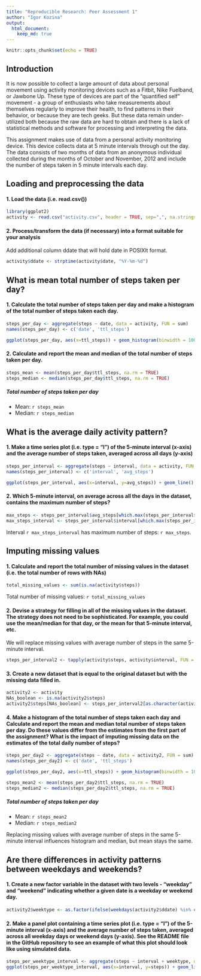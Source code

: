```yaml
---
title: "Reproducible Research: Peer Assessment 1"
author: "Igor Kozina"
output: 
  html_document:
    keep_md: true
---
```


```r
knitr::opts_chunk$set(echo = TRUE)
```

## Introduction

It is now possible to collect a large amount of data about personal movement using activity monitoring devices such as a Fitbit, Nike Fuelband, or Jawbone Up. These type of devices are part of the "quantified self" movement - a group of enthusiasts who take measurements about themselves regularly to improve their health, to find patterns in their behavior, or because they are tech geeks. But these data remain under-utilized both because the raw data are hard to obtain and there is a lack of statistical methods and software for processing and interpreting the data.

This assignment makes use of data from a personal activity monitoring device. This device collects data at 5 minute intervals through out the day. The data consists of two months of data from an anonymous individual collected during the months of October and November, 2012 and include the number of steps taken in 5 minute intervals each day.

## Loading and preprocessing the data

#### 1. Load the data (i.e. read.csv())
```r
library(ggplot2)
activity <- read.csv("activity.csv", header = TRUE, sep=",", na.strings = "NA", colClasses = c("integer", "character", "integer"))
```

#### 2. Process/transform the data (if necessary) into a format suitable for your analysis
Add additional column ddate that will hold date in POSIXlt format.
```r
activity$ddate <- strptime(activity$date, "%Y-%m-%d")
```

## What is mean total number of steps taken per day?

#### 1. Calculate the total number of steps taken per day and make a histogram of the total number of steps taken each day.
```r
steps_per_day <- aggregate(steps ~ date, data = activity, FUN = sum)
names(steps_per_day) <- c('date', 'ttl_steps')

ggplot(steps_per_day, aes(x=ttl_steps)) + geom_histogram(binwidth = 1000) + labs(title = "Histogram of the total umber of steps taken each day (binwidth=1000).", x = "Steps per day", y = "Frequency")
```

#### 2. Calculate and report the mean and median of the total number of steps taken per day.
```r
steps_mean <- mean(steps_per_day$ttl_steps, na.rm = TRUE)
steps_median <- median(steps_per_day$ttl_steps, na.rm = TRUE)
```

##### Total number of steps taken per day
* Mean: `r steps_mean`
* Median: `r steps_median`

## What is the average daily activity pattern?

#### 1. Make a time series plot (i.e. type = "l") of the 5-minute interval (x-axis) and the average number of steps taken, averaged across all days (y-axis)
```r
steps_per_interval <- aggregate(steps ~ interval, data = activity, FUN = mean, na.rm = TRUE)
names(steps_per_interval) <- c('interval', 'avg_steps')

ggplot(steps_per_interval, aes(x=interval, y=avg_steps)) + geom_line() + labs(title = "Time series plot of average number of steps taken, averaged across all days", x = "5-minute interval", y = "Average number of steps taken")
```

#### 2. Which 5-minute interval, on average across all the days in the dataset, contains the maximum number of steps?
```r
max_steps <- steps_per_interval$avg_steps[which.max(steps_per_interval$avg_steps)]
max_steps_interval <- steps_per_interval$interval[which.max(steps_per_interval$avg_steps)]
```
Interval `r max_steps_interval` has maximum number of steps: `r max_steps`.

## Imputing missing values

#### 1. Calculate and report the total number of missing values in the dataset (i.e. the total number of rows with NAs)
```r
total_missing_values <- sum(is.na(activity$steps))
```
Total number of missing values: `r total_missing_values`

#### 2. Devise a strategy for filling in all of the missing values in the dataset. The strategy does not need to be sophisticated. For example, you could use the mean/median for that day, or the mean for that 5-minute interval, etc.

We will replace missing values with average number of steps in the same 5-minute interval.
```r
steps_per_interval2 <- tapply(activity$steps, activity$interval, FUN = mean, na.rm = TRUE, simplify = TRUE)
```

#### 3. Create a new dataset that is equal to the original dataset but with the missing data filled in.
```r
activity2 <- activity
NAs_boolean <- is.na(activity2$steps)
activity2$steps[NAs_boolean] <- steps_per_interval2[as.character(activity2$interval[NAs_boolean])]
```

#### 4. Make a histogram of the total number of steps taken each day and Calculate and report the mean and median total number of steps taken per day. Do these values differ from the estimates from the first part of the assignment? What is the impact of imputing missing data on the estimates of the total daily number of steps?
```r
steps_per_day2 <- aggregate(steps ~ date, data = activity2, FUN = sum)
names(steps_per_day2) <- c('date', 'ttl_steps')

ggplot(steps_per_day2, aes(x=ttl_steps)) + geom_histogram(binwidth = 1000) + labs(title = "Histogram of the total umber of steps taken each day (binwidth=1000).", x = "Steps per day", y = "Frequency")
```

```r
steps_mean2 <- mean(steps_per_day2$ttl_steps, na.rm = TRUE)
steps_median2 <- median(steps_per_day2$ttl_steps, na.rm = TRUE)
```

##### Total number of steps taken per day
* Mean: `r steps_mean2`
* Median: `r steps_median2`

Replacing missing values with average number of steps in the same 5-minute interval influences histogram and median, but mean stays the same.

## Are there differences in activity patterns between weekdays and weekends?

#### 1. Create a new factor variable in the dataset with two levels - "weekday" and "weekend" indicating whether a given date is a weekday or weekend day.
```r
activity2$weektype <- as.factor(ifelse(weekdays(activity2$ddate) %in% c("Saturday", "Sunday"), "weekend", "weekday"))
```

#### 2. Make a panel plot containing a time series plot (i.e. type = "l") of the 5-minute interval (x-axis) and the average number of steps taken, averaged across all weekday days or weekend days (y-axis). See the README file in the GitHub repository to see an example of what this plot should look like using simulated data.
```r
steps_per_weektype_interval <- aggregate(steps ~ interval + weektype, data = activity2, FUN = mean)
ggplot(steps_per_weektype_interval, aes(x=interval, y=steps)) + geom_line() + facet_grid(weektype ~ .) + labs(title = "Average number of steps taken in 5-minute interval", x = "interval", y = "Average number of steps")
```
